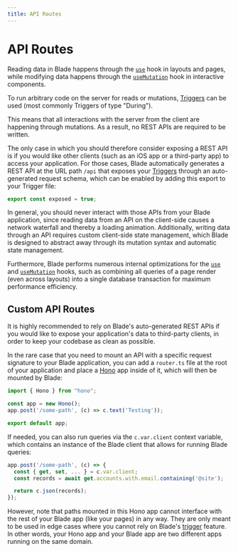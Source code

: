 ```yaml
---
title: API Routes
---
```


# API Routes

Reading data in Blade happens through the [`use`](/hooks#use-server) hook in layouts and
pages, while modifying data happens through the [`useMutation`](/hooks#usemutation-client) hook
in interactive components.

To run arbitrary code on the server for reads or mutations, [Triggers](/models/triggers)
can be used (most commonly Triggers of type "During").

This means that all interactions with the server from the client are happening through
mutations. As a result, no REST APIs are required to be written.

The only case in which you should therefore consider exposing a REST API is if you would
like other clients (such as an iOS app or a third-party app) to access your application.
For those cases, Blade automatically generates a REST API at the URL path `/api` that
exposes your [Triggers](/models/triggers) through an auto-generated request schema, which
can be enabled by adding this export to your Trigger file:

```typescript
export const exposed = true;
```

In general, you should never interact with those APIs from your Blade application, since
reading data from an API on the client-side causes a network waterfall and thereby a
loading animation. Additionally, writing data through an API requires custom client-side
state management, which Blade is designed to abstract away through its mutation syntax
and automatic state management.

Furthermore, Blade performs numerous internal optimizations for the [`use`](/hooks#use-server)
and [`useMutation`](/hooks#usemutation-client) hooks, such as combining all queries of a
page render (even across layouts) into a single database transaction for maximum
performance efficiency.

## Custom API Routes

It is highly recommended to rely on Blade's auto-generated REST APIs if you would like
to expose your application's data to third-party clients, in order to keep your codebase
as clean as possible.

In the rare case that you need to mount an API with a specific request signature to your Blade application, you can add a `router.ts` file at the root of your application and place a [Hono](https://hono.dev) app inside of it, which will then be mounted by Blade:

```typescript
import { Hono } from "hono";

const app = new Hono();
app.post('/some-path', (c) => c.text('Testing'));

export default app;
```

If needed, you can also run queries via the `c.var.client` context variable, which contains an instance of the Blade client that allows for running Blade queries:

```typescript
app.post('/some-path', (c) => {
  const { get, set, ... } = c.var.client;
  const records = await get.accounts.with.email.containing('@site');

  return c.json(records);
});
```

However, note that paths mounted in this Hono app cannot interface with the rest of your Blade app (like your pages) in any way. They are only meant to be used in edge cases where you cannot rely on Blade's [trigger](https://ronin.co/docs/models/triggers) feature. In other words, your Hono app and your Blade app are two different apps running on the same domain.